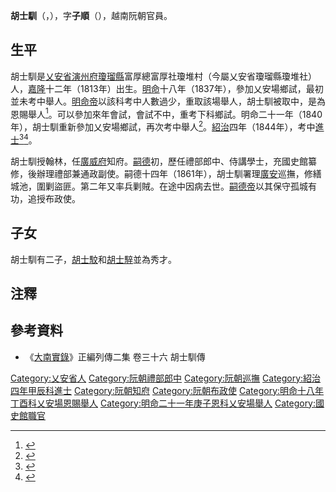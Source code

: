 '''胡士馴'''（{{vie|v='''Hồ Sĩ Thuần'''|hn=胡士馴}}，{{bd|1813年||1862年||}}），字'''子順'''（{{vie|v='''Tử Thuận'''|hn=子順}}），越南阮朝官員。

==生平==
胡士馴是[[乂安省|乂安省]][[演州府|演州府]][[瓊瑠縣|瓊瑠縣]]富厚總富厚社瓊堆村（今屬乂安省瓊瑠縣瓊堆社）人，[[嘉隆|嘉隆]]十二年（1813年）出生。[[明命|明命]]十八年（1837年），參加乂安場鄉試，最初並未考中舉人。[[明命帝|明命帝]]以該科考中人數過少，重取該場舉人，胡士馴被取中，是為恩賜舉人<ref>{{Cite web |url=http://lib.nomfoundation.org/collection/1/volume/340/page/15 |title=《國朝鄉科錄》 |access-date=2018-05-10 |archive-date=2019-10-23 |archive-url=https://web.archive.org/web/20191023172803/http://lib.nomfoundation.org/collection/1/volume/340/page/15 |dead-url=no }}</ref>。可以參加來年會試，會試不中，重考下科鄉試。明命二十一年（1840年），胡士馴重新參加乂安場鄉試，再次考中舉人<ref>{{Cite web |url=http://lib.nomfoundation.org/collection/1/volume/340/page/24 |title=《國朝鄉科錄》 |access-date=2018-05-10 |archive-date=2019-11-22 |archive-url=https://web.archive.org/web/20191122121325/http://lib.nomfoundation.org/collection/1/volume/340/page/24 |dead-url=no }}</ref>。[[紹治|紹治]]四年（1844年），考中[[進士|進士]]<ref>{{Cite web |url=http://hannom.nlv.gov.vn/hannom/cgi-bin/hannom?a=d&d=BNTwEHieahcNp1894.1.34 |title=《國朝科榜錄》 |access-date=2018-05-10 |archive-date=2018-05-10 |archive-url=https://web.archive.org/web/20180510115553/http://hannom.nlv.gov.vn/hannom/cgi-bin/hannom?a=d&d=BNTwEHieahcNp1894.1.34 |dead-url=no }}</ref><ref>{{Cite web |url=http://www.hannom.org.vn/detail.asp?param=1223&Catid=562 |title=紹治四年進士題名碑 |access-date=2018-05-10 |archive-date=2019-11-28 |archive-url=https://web.archive.org/web/20191128214818/http://www.hannom.org.vn/detail.asp?param=1223&Catid=562 |dead-url=no }}</ref>。

胡士馴授翰林，任[[廣威府|廣威府]]知府。[[嗣德|嗣德]]初，歷任禮部郎中、侍講學士，充國史館纂修，後辦理禮部兼通政副使。嗣德十四年（1861年），胡士馴署理[[廣安省|廣安]]巡撫，修繕城池，圍剿盜匪。第二年又率兵剿賊。在途中因病去世。[[嗣德帝|嗣德帝]]以其保守孤城有功，追授布政使。

==子女==
胡士馴有二子，[[胡士駮|胡士駮]]和[[胡士騂|胡士騂]]並為秀才。

==注釋==
{{reflist}}

==參考資料==
*《[[大南實錄|大南實錄]]》正編列傳二集 卷三十六 胡士馴傳

{{绍治四年甲辰科庭试正副榜}}

{{DEFAULTSORT:Hồ Sĩ Thuần}}
[[Category:乂安省人|Category:乂安省人]]
[[Category:阮朝禮部郎中|Category:阮朝禮部郎中]]
[[Category:阮朝巡撫|Category:阮朝巡撫]]
[[Category:紹治四年甲辰科進士|Category:紹治四年甲辰科進士]]
[[Category:阮朝知府|Category:阮朝知府]]
[[Category:阮朝布政使|Category:阮朝布政使]]
[[Category:明命十八年丁酉科乂安場恩賜舉人|Category:明命十八年丁酉科乂安場恩賜舉人]]
[[Category:明命二十一年庚子恩科乂安場舉人|Category:明命二十一年庚子恩科乂安場舉人]]
[[Category:國史館職官|Category:國史館職官]]